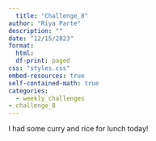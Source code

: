 ```yaml
---
  title: "Challenge_8"
author: "Riya Parte"
description: ""
date: "12/15/2023"
format:
  html:
  df-print: paged
css: "styles.css"
embed-resources: true
self-contained-math: true
categories:
  - weekly_challenges
- challenge_8
---
```


I had some curry and rice for lunch today!